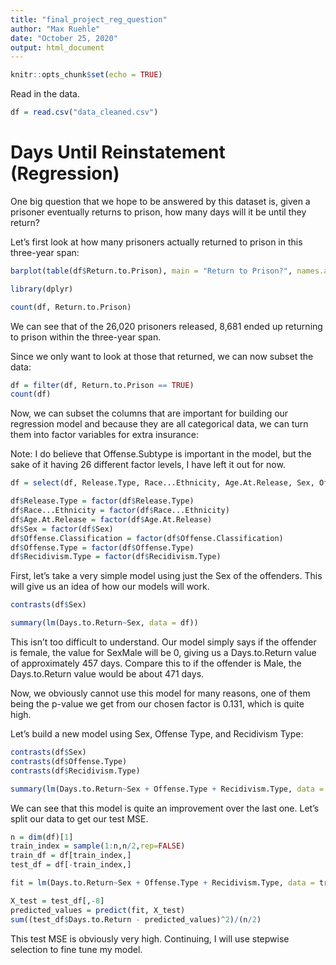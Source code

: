 ---
title: "final_project_reg_question"
author: "Max Ruehle"
date: "October 25, 2020"
output: html_document
---

```{r setup, include=FALSE}
knitr::opts_chunk$set(echo = TRUE)
```

Read in the data.
```{r}
df = read.csv("data_cleaned.csv")
```


# Days Until Reinstatement (Regression)

One big question that we hope to be answered by this dataset is, given a prisoner eventually returns to prison, how many days will it be until they return?

Let's first look at how many prisoners actually returned to prison in this three-year span:

```{r}
barplot(table(df$Return.to.Prison), main = "Return to Prison?", names.arg = c("No", "Yes"))

library(dplyr)

count(df, Return.to.Prison)
```

We can see that of the 26,020 prisoners released, 8,681 ended up returning to prison within the three-year span.

Since we only want to look at those that returned, we can now subset the data:

```{r}
df = filter(df, Return.to.Prison == TRUE)
count(df)
```

Now, we can subset the columns that are important for building our regression model and because they are all categorical data, we can turn them into factor variables for extra insurance:

Note: I do believe that Offense.Subtype is important in the model, but the sake of it having 26 different factor levels, I have left it out for now.

```{r}
df = select(df, Release.Type, Race...Ethnicity, Age.At.Release, Sex, Offense.Classification, Offense.Type,  Recidivism.Type, Days.to.Return)

df$Release.Type = factor(df$Release.Type)
df$Race...Ethnicity = factor(df$Race...Ethnicity)
df$Age.At.Release = factor(df$Age.At.Release)
df$Sex = factor(df$Sex)
df$Offense.Classification = factor(df$Offense.Classification)
df$Offense.Type = factor(df$Offense.Type)
df$Recidivism.Type = factor(df$Recidivism.Type)
```


First, let's take a very simple model using just the Sex of the offenders. This will give us an idea of how our models will work.
```{r}
contrasts(df$Sex)

summary(lm(Days.to.Return~Sex, data = df))
```

This isn't too difficult to understand. Our model simply says if the offender is female, the value for SexMale will be 0, giving us a Days.to.Return value of approximately 457 days. Compare this to if the offender is Male, the Days.to.Return value would be about 471 days.

Now, we obviously cannot use this model for many reasons, one of them being the p-value we get from our chosen factor is 0.131, which is quite high.


Let's build a new model using Sex, Offense Type, and Recidivism Type:

```{r}
contrasts(df$Sex)
contrasts(df$Offense.Type)
contrasts(df$Recidivism.Type)

summary(lm(Days.to.Return~Sex + Offense.Type + Recidivism.Type, data = df))
```

We can see that this model is quite an improvement over the last one. Let's split our data to get our test MSE.

```{r}
n = dim(df)[1]
train_index = sample(1:n,n/2,rep=FALSE)
train_df = df[train_index,]
test_df = df[-train_index,]

fit = lm(Days.to.Return~Sex + Offense.Type + Recidivism.Type, data = train_df)

X_test = test_df[,-8]
predicted_values = predict(fit, X_test)
sum((test_df$Days.to.Return - predicted_values)^2)/(n/2)
```

This test MSE is obviously very high. Continuing, I will use stepwise selection to fine tune my model.




